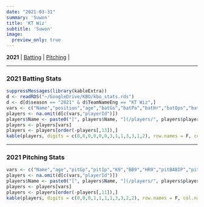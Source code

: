 ```yaml
---
date: "2021-03-31"
summary: 'Suwon'
title: 'KT Wiz'
subtitle: 'Suwon'
image:
  preview_only: true
---
```

**2021** | [Batting](#batting) | [Pitching](#pitching) | 
 
***
### 2021 Batting Stats {#batting}
```r
suppressMessages(library(kableExtra))
d <- readRDS("~/GoogleDrive/KBO/kbo_stats.rds")
d <- d[d$season == "2021" & d$TeamNameEng == "KT Wiz",]
vars <- c("Name","position","age","batGs","batPa","batHr","batOps","batBBpct","batSOpct","ISO","batBABIP","wRCplus","batWAR")
players <- na.omit(d[c(vars,"playerId")])
players$Name <- paste0("[", players$Name, "](/players/", players$playerId, ")")
players <- players[vars]
players <- players[order(-players[,13]),]
kable(players, digits = c(0,0,0,0,0,0,3,1,1,3,3,1,2), row.names = F, col.names = c("Name","Pos","Age","G","PA","HR","OPS","BB%","SO%","ISO","BABIP","wRC+","WAR")) %>% kable_styling(bootstrap_options = c("striped", "hover"), fixed_thead = T) %>% column_spec(1, bold = T, border_right = F)
```
***
### 2021 Pitching Stats {#pitching}
```r
vars <- c("Name","age","pitGp","pitIp","K9","BB9","HR9","pitBABIP","pitEra","FIP","pitWAR")
players <- na.omit(d[c(vars,"playerId")])
players$Name <- paste0("[", players$Name, "](/players/", players$playerId, ")")
players <- players[vars]
players <- players[order(-players[,11]),]
kable(players, digits = c(0,0,0,1,1,1,1,3,3,2,2), row.names = F, col.names = c("Name","Age","G","IP","K/9","BB/9","HR/9","BABIP","ERA","FIP","WAR")) %>% kable_styling(bootstrap_options = c("striped", "hover"), fixed_thead = T) %>% column_spec(1, bold = T, border_right = F)
```